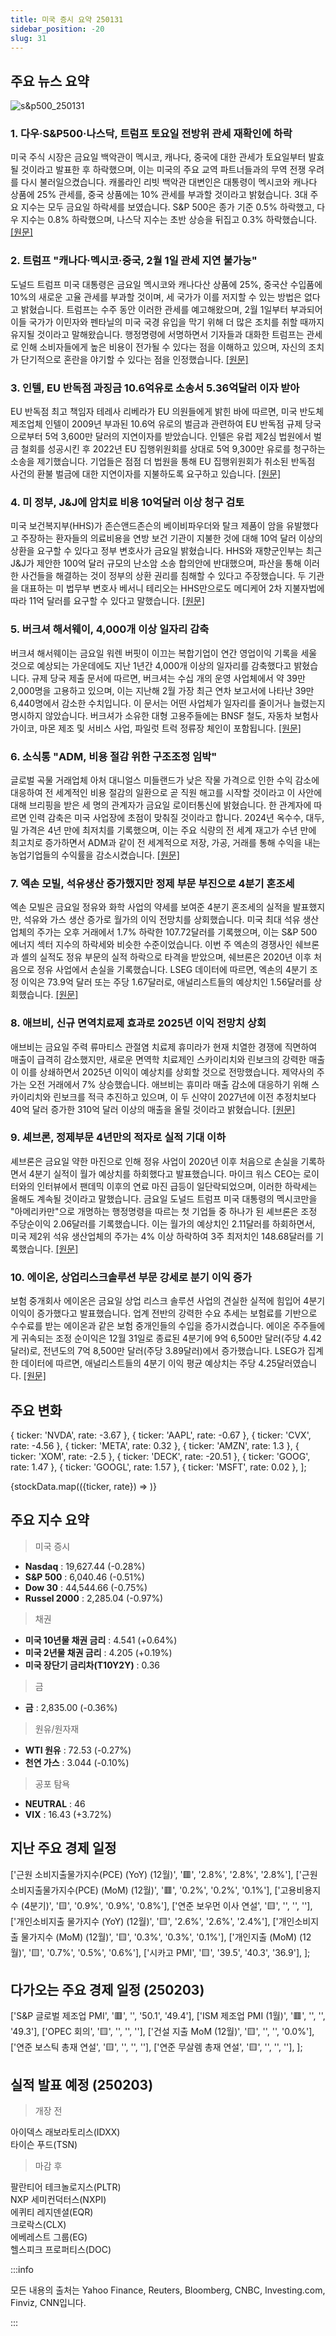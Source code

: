 ```yaml
---
title: 미국 증시 요약 250131
sidebar_position: -20
slug: 31
---
```


## 주요 뉴스 요약

![s&p500_250131](/map/250131.png)

### 1. **다우·S&P500·나스닥, 트럼프 토요일 전방위 관세 재확인에 하락**

미국 주식 시장은 금요일 백악관이 멕시코, 캐나다, 중국에 대한 관세가 토요일부터 발효될 것이라고 발표한 후 하락했으며, 이는 미국의 주요 교역 파트너들과의 무역 전쟁 우려를 다시 불러일으켰습니다. 캐롤라인 리빗 백악관 대변인은 대통령이 멕시코와 캐나다 상품에 25% 관세를, 중국 상품에는 10% 관세를 부과할 것이라고 밝혔습니다. 3대 주요 지수는 모두 금요일 하락세를 보였습니다. S&P 500은 종가 기준 0.5% 하락했고, 다우 지수는 0.8% 하락했으며, 나스닥 지수는 초반 상승을 뒤집고 0.3% 하락했습니다. [[원문]](https://finance.yahoo.com/news/live/stock-market-today-dow-sp-500-nasdaq-stumble-as-trump-recommits-to-sweeping-tariffs-on-saturday-143108934.html)

### 2. **트럼프 "캐나다·멕시코·중국, 2월 1일 관세 지연 불가능"**

도널드 트럼프 미국 대통령은 금요일 멕시코와 캐나다산 상품에 25%, 중국산 수입품에 10%의 새로운 고율 관세를 부과할 것이며, 세 국가가 이를 저지할 수 있는 방법은 없다고 밝혔습니다. 트럼프는 수주 동안 이러한 관세를 예고해왔으며, 2월 1일부터 부과되어 이들 국가가 이민자와 펜타닐의 미국 국경 유입을 막기 위해 더 많은 조치를 취할 때까지 유지될 것이라고 말해왔습니다. 행정명령에 서명하면서 기자들과 대화한 트럼프는 관세로 인해 소비자들에게 높은 비용이 전가될 수 있다는 점을 이해하고 있으며, 자신의 조치가 단기적으로 혼란을 야기할 수 있다는 점을 인정했습니다. [[원문]](https://www.reuters.com/world/americas/north-america-braces-new-trump-tariffs-saturday-deadline-nears-2025-01-31/)

### 3. **인텔, EU 반독점 과징금 10.6억유로 소송서 5.36억달러 이자 받아**

EU 반독점 최고 책임자 테레사 리베라가 EU 의원들에게 밝힌 바에 따르면, 미국 반도체 제조업체 인텔이 2009년 부과된 10.6억 유로의 벌금과 관련하여 EU 반독점 규제 당국으로부터 5억 3,600만 달러의 지연이자를 받았습니다. 인텔은 유럽 제2심 법원에서 벌금 철회를 성공시킨 후 2022년 EU 집행위원회를 상대로 5억 9,300만 유로를 청구하는 소송을 제기했습니다. 기업들은 점점 더 법원을 통해 EU 집행위원회가 취소된 반독점 사건의 환불 벌금에 대한 지연이자를 지불하도록 요구하고 있습니다. [[원문]](https://www.reuters.com/technology/intel-gets-536-million-interest-106-billion-euro-eu-antitrust-fine-2025-01-31/)

### 4. **미 정부, J&J에 암치료 비용 10억달러 이상 청구 검토**

미국 보건복지부(HHS)가 존슨앤드존슨의 베이비파우더와 탈크 제품이 암을 유발했다고 주장하는 환자들의 의료비용을 연방 보건 기관이 지불한 것에 대해 10억 달러 이상의 상환을 요구할 수 있다고 정부 변호사가 금요일 밝혔습니다. HHS와 재향군인부는 최근 J&J가 제안한 100억 달러 규모의 난소암 소송 합의안에 반대했으며, 파산을 통해 이러한 사건들을 해결하는 것이 정부의 상환 권리를 침해할 수 있다고 주장했습니다. 두 기관을 대표하는 미 법무부 변호사 베서니 테리오는 HHS만으로도 메디케어 2차 지불자법에 따라 11억 달러를 요구할 수 있다고 말했습니다. [[원문]](https://www.reuters.com/business/healthcare-pharmaceuticals/us-government-could-seek-over-1-billion-jj-cancer-treatment-costs-2025-01-31/)

### 5. **버크셔 해서웨이, 4,000개 이상 일자리 감축**

버크셔 해서웨이는 금요일 워렌 버핏이 이끄는 복합기업이 연간 영업이익 기록을 세울 것으로 예상되는 가운데에도 지난 1년간 4,000개 이상의 일자리를 감축했다고 밝혔습니다. 규제 당국 제출 문서에 따르면, 버크셔는 수십 개의 운영 사업체에서 약 39만 2,000명을 고용하고 있으며, 이는 지난해 2월 가장 최근 연차 보고서에 나타난 39만 6,440명에서 감소한 수치입니다. 이 문서는 어떤 사업체가 일자리를 줄이거나 늘렸는지 명시하지 않았습니다. 버크셔가 소유한 대형 고용주들에는 BNSF 철도, 자동차 보험사 가이코, 마몬 제조 및 서비스 사업, 파일럿 트럭 정류장 체인이 포함됩니다. [[원문]](https://www.reuters.com/business/finance/berkshire-hathaway-has-shed-more-than-4000-jobs-2025-01-31/)

### 6. **소식통 "ADM, 비용 절감 위한 구조조정 임박"**

글로벌 곡물 거래업체 아처 대니얼스 미들랜드가 낮은 작물 가격으로 인한 수익 감소에 대응하여 전 세계적인 비용 절감의 일환으로 곧 직원 해고를 시작할 것이라고 이 사안에 대해 브리핑을 받은 세 명의 관계자가 금요일 로이터통신에 밝혔습니다. 한 관계자에 따르면 인력 감축은 미국 사업장에 초점이 맞춰질 것이라고 합니다. 2024년 옥수수, 대두, 밀 가격은 4년 만에 최저치를 기록했으며, 이는 주요 식량의 전 세계 재고가 수년 만에 최고치로 증가하면서 ADM과 같이 전 세계적으로 저장, 가공, 거래를 통해 수익을 내는 농업기업들의 수익률을 감소시켰습니다. [[원문]](https://www.reuters.com/business/adm-make-layoffs-soon-cut-costs-sources-say-2025-01-31/)

### 7. **엑손 모빌, 석유생산 증가했지만 정제 부문 부진으로 4분기 혼조세**

엑손 모빌은 금요일 정유와 화학 사업의 약세를 보여준 4분기 혼조세의 실적을 발표했지만, 석유와 가스 생산 증가로 월가의 이익 전망치를 상회했습니다. 미국 최대 석유 생산업체의 주가는 오후 거래에서 1.7% 하락한 107.72달러를 기록했으며, 이는 S&P 500 에너지 섹터 지수의 하락세와 비슷한 수준이었습니다. 이번 주 엑손의 경쟁사인 쉐브론과 셸의 실적도 정유 부문의 실적 하락으로 타격을 받았으며, 쉐브론은 2020년 이후 처음으로 정유 사업에서 손실을 기록했습니다. LSEG 데이터에 따르면, 엑손의 4분기 조정 이익은 73.9억 달러 또는 주당 1.67달러로, 애널리스트들의 예상치인 1.56달러를 상회했습니다. [[원문]](https://www.reuters.com/business/energy/exxon-beats-q4-estimates-with-higher-permian-guyana-output-2025-01-31/)

### 8. **애브비, 신규 면역치료제 효과로 2025년 이익 전망치 상회**

애브비는 금요일 주력 류마티스 관절염 치료제 휴미라가 현재 치열한 경쟁에 직면하여 매출이 급격히 감소했지만, 새로운 면역학 치료제인 스카이리치와 린보크의 강력한 매출이 이를 상쇄하면서 2025년 이익이 예상치를 상회할 것으로 전망했습니다. 제약사의 주가는 오전 거래에서 7% 상승했습니다. 애브비는 휴미라 매출 감소에 대응하기 위해 스카이리치와 린보크를 적극 추진하고 있으며, 이 두 신약이 2027년에 이전 추정치보다 40억 달러 증가한 310억 달러 이상의 매출을 올릴 것이라고 밝혔습니다. [[원문]](https://www.reuters.com/business/healthcare-pharmaceuticals/abbvie-forecasts-2025-profit-above-estimates-driven-by-newer-immunology-drugs-2025-01-31/)

### 9. **셰브론, 정제부문 4년만의 적자로 실적 기대 이하**

셰브론은 금요일 약한 마진으로 인해 정유 사업이 2020년 이후 처음으로 손실을 기록하면서 4분기 실적이 월가 예상치를 하회했다고 발표했습니다. 마이크 워스 CEO는 로이터와의 인터뷰에서 팬데믹 이후의 연료 마진 급등이 일단락되었으며, 이러한 하락세는 올해도 계속될 것이라고 말했습니다. 금요일 도널드 트럼프 미국 대통령의 멕시코만을 "아메리카만"으로 개명하는 행정명령을 따르는 첫 기업들 중 하나가 된 셰브론은 조정 주당순이익 2.06달러를 기록했습니다. 이는 월가의 예상치인 2.11달러를 하회하면서, 미국 제2위 석유 생산업체의 주가는 4% 이상 하락하여 3주 최저치인 148.68달러를 기록했습니다. [[원문]](https://www.reuters.com/business/energy/chevron-misses-earnings-estimate-refining-posts-first-loss-four-years-2025-01-31/)

### 10. **에이온, 상업리스크솔루션 부문 강세로 분기 이익 증가**

보험 중개회사 에이온은 금요일 상업 리스크 솔루션 사업의 견실한 실적에 힘입어 4분기 이익이 증가했다고 발표했습니다. 업계 전반의 강력한 수요 추세는 보험료를 기반으로 수수료를 받는 에이온과 같은 보험 중개인들의 수입을 증가시켰습니다. 에이온 주주들에게 귀속되는 조정 순이익은 12월 31일로 종료된 4분기에 9억 6,500만 달러(주당 4.42달러)로, 전년도의 7억 8,500만 달러(주당 3.89달러)에서 증가했습니다. LSEG가 집계한 데이터에 따르면, 애널리스트들의 4분기 이익 평균 예상치는 주당 4.25달러였습니다. [[원문]](https://www.reuters.com/business/finance/aons-quarterly-profit-rises-commercial-risk-solutions-unit-strength-2025-01-31/)

## 주요 변화

  { ticker: 'NVDA', rate: -3.67 },
  { ticker: 'AAPL', rate: -0.67 },
  { ticker: 'CVX', rate: -4.56 },
  { ticker: 'META', rate: 0.32 },
  { ticker: 'AMZN', rate: 1.3 },
  { ticker: 'XOM', rate: -2.5 },
  { ticker: 'DECK', rate: -20.51 },
  { ticker: 'GOOG', rate: 1.47 },
  { ticker: 'GOOGL', rate: 1.57 },
  { ticker: 'MSFT', rate: 0.02 },
];

{stockData.map(({ticker, rate}) => <StockCardMini key={ticker} ticker={ticker} rate={rate}></StockCardMini>)}

## 주요 지수 요약

> 미국 증시

- **Nasdaq** : 19,627.44 (-0.28%)
- **S&P 500** : 6,040.46 (-0.51%)
- **Dow 30** : 44,544.66 (-0.75%)
- **Russel 2000** : 2,285.04 (-0.97%)

> 채권

- **미국 10년물 채권 금리** : 4.541 (+0.64%)
- **미국 2년물 채권 금리** : 4.205 (+0.19%)
- **미국 장단기 금리차(T10Y2Y)** : 0.36

> 금

- **금** : 2,835.00 (-0.36%)

> 원유/원자재

- **WTI 원유** : 72.53 (-0.27%)
- **천연 가스** : 3.044 (-0.10%)

> 공포 탐욕

- **NEUTRAL** : 46
- **VIX** : 16.43 (+3.72%)

## 지난 주요 경제 일정

  ['근원 소비지출물가지수(PCE) (YoY) (12월)', '🟥', '2.8%', '2.8%', '2.8%'],
  ['근원 소비지출물가지수(PCE) (MoM) (12월)', '🟥', '0.2%', '0.2%', '0.1%'],
  ['고용비용지수 (4분기)', '🟨', '0.9%', '0.9%', '0.8%'],
  ['연준 보우먼 이사 연설', '🟨', '', '', ''],
  ['개인소비지출 물가지수 (YoY) (12월)', '🟨', '2.6%', '2.6%', '2.4%'],
  ['개인소비지출 물가지수 (MoM) (12월)', '🟨', '0.3%', '0.3%', '0.1%'],
  ['개인지출 (MoM) (12월)', '🟨', '0.7%', '0.5%', '0.6%'],
  ['시카고 PMI', '🟨', '39.5', '40.3', '36.9'],
];

<EconomicCalendar data={eventsData} />

## 다가오는 주요 경제 일정 (250203)

  ['S&P 글로벌 제조업 PMI', '🟥', '', '50.1', '49.4'],
  ['ISM 제조업 PMI (1월)', '🟥', '', '', '49.3'],
  ['OPEC 회의', '🟨', '', '', ''],
  ['건설 지출 MoM (12월)', '🟨', '', '', '0.0%'],
  ['연준 보스틱 총재 연설', '🟨', '', '', ''],
  ['연준 무살렘 총재 연설', '🟨', '', '', ''],
];

<EconomicCalendar data={nextEventsData} />

## 실적 발표 예정 (250203)

> 개장 전

아이덱스 래보라토리스(IDXX)  
타이슨 푸드(TSN)

> 마감 후

팔란티어 테크놀로지스(PLTR)  
NXP 세미컨덕터스(NXPI)  
에퀴티 레지덴셜(EQR)  
크로락스(CLX)  
에베레스트 그룹(EG)  
헬스피크 프로퍼티스(DOC)

:::info

모든 내용의 출처는 Yahoo Finance, Reuters, Bloomberg, CNBC, Investing.com, Finviz, CNN입니다.

:::
